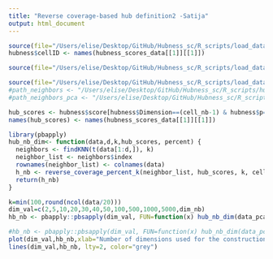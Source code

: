 ```yaml
---
title: "Reverse coverage-based hub definition2 -Satija"
output: html_document
---
```


```r
source(file="/Users/elise/Desktop/GitHub/Hubness_sc/R_scripts/load_data/hubness_load_write_data_Satija.R")
hubness$cellID <- names(hubness_scores_data[[1]][[1]])

source(file="/Users/elise/Desktop/GitHub/Hubness_sc/R_scripts/load_data/load_counts_Satija.R")

source(file="/Users/elise/Desktop/GitHub/Hubness_sc/R_scripts/load_data/load_functions.R")
#path_neighbors <- "/Users/elise/Desktop/GitHub/Hubness_sc/R_scripts/hub_network/neighbors_Satija.rds"
#path_neighbors_pca <- "/Users/elise/Desktop/GitHub/Hubness_sc/R_scripts/hub_network/neighbors_pca_Satija.rds"
```

```r
hub_scores <- hubness$score[hubness$Dimension==(cell_nb-1) & hubness$p==2 & hubness$k==50]
names(hub_scores) <- names(hubness_scores_data[[1]][[1]])
```

```r
library(pbapply)
hub_nb_dim<- function(data,d,k,hub_scores, percent) {
  neighbors <- findKNN(t(data[1:d,]), k)
  neighbor_list <- neighbors$index
  rownames(neighbor_list) <- colnames(data)
  h_nb <- reverse_coverage_percent_k(neighbor_list, hub_scores, k, cell_nb, percent)
  return(h_nb)
}
```

```r
k=min(100,round(ncol(data/20)))
dim_val=c(2,5,10,20,30,40,50,100,500,1000,5000,dim_nb)
hb_nb <- pbapply::pbsapply(dim_val, FUN=function(x) hub_nb_dim(data_pca,x,k,hub_scores, 60))
```

```r
#hb_nb <- pbapply::pbsapply(dim_val, FUN=function(x) hub_nb_dim(data_pca,x,k,hub_scores,1))
plot(dim_val,hb_nb,xlab="Number of dimensions used for the construction of the kNN graph",ylab="Nb of hubs (percent)",pch=8)
lines(dim_val,hb_nb, lty=2, color="grey")
```
